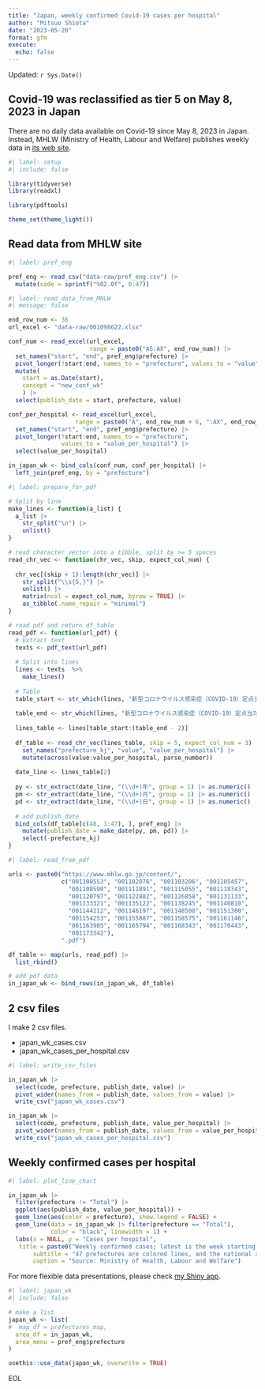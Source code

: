 ```yaml
---
title: "Japan, weekly confirmed Covid-19 cases per hospital"
author: "Mitsuo Shiota"
date: "2023-05-20"
format: gfm
execute:
  echo: false
---
```


Updated: `r Sys.Date()`

## Covid-19 was reclassified as tier 5 on May 8, 2023 in Japan

There are no daily data available on Covid-19 since May 8, 2023 in Japan. Instead, MHLW (Ministry of Health, Labour and Welfare) publishes weekly data in [its web site](https://www.mhlw.go.jp/stf/seisakunitsuite/bunya/0000121431_00086.html).

```r
#| label: setup
#| include: false

library(tidyverse)
library(readxl)

library(pdftools)

theme_set(theme_light())
```

## Read data from MHLW site

```r
#| label: pref_eng

pref_eng <- read_csv("data-raw/pref_eng.csv") |> 
  mutate(code = sprintf("%02.0f", 0:47))
```

```r
#| label: read_data_from_MHLW
#| message: false

end_row_num <- 36
url_excel <- "data-raw/001098622.xlsx"

conf_num <- read_excel(url_excel,
                       range = paste0("A5:AX", end_row_num)) |>
  set_names("start", "end", pref_eng$prefecture) |>
  pivot_longer(!start:end, names_to = "prefecture", values_to = "value") |>
  mutate(
    start = as.Date(start),
    concept = "new_conf_wk"
    ) |> 
  select(publish_date = start, prefecture, value)

conf_per_hospital <- read_excel(url_excel,
                   range = paste0("A", end_row_num + 6, ":AX", end_row_num * 2 + 1)) |> 
  set_names("start", "end", pref_eng$prefecture) |>
  pivot_longer(!start:end, names_to = "prefecture", 
               values_to = "value_per_hospital") |> 
  select(value_per_hospital)

in_japan_wk <- bind_cols(conf_num, conf_per_hospital) |> 
  left_join(pref_eng, by = "prefecture")
```

```r
#| label: prepare_for_pdf

# Split by line
make_lines <- function(a_list) {
  a_list |> 
    str_split("\n") |> 
    unlist()
}

# read character vector into a tibble, split by >= 5 spaces
read_chr_vec <- function(chr_vec, skip, expect_col_num) {
  
  chr_vec[(skip + 1):length(chr_vec)] |> 
    str_split("\\s{5,}") |> 
    unlist() |> 
    matrix(ncol = expect_col_num, byrow = TRUE) |> 
    as_tibble(.name_repair = "minimal")
}

# read pdf and return df_table
read_pdf <- function(url_pdf) {
  # Extract text
  texts <- pdf_text(url_pdf)
  
  # Split into lines
  lines <- texts  %>% 
    make_lines()
  
  # Table
  table_start <- str_which(lines, "新型コロナウイルス感染症（COVID-19）定点当たり報告数・都道府県別")
  
  table_end <- str_which(lines, "新型コロナウイルス感染症（COVID-19）定点当たり報告数推移")
  
  lines_table <- lines[table_start:(table_end - 2)]
    
  df_table <- read_chr_vec(lines_table, skip = 5, expect_col_num = 3) |> 
    set_names("prefecture_kj", "value", "value_per_hospital") |> 
    mutate(across(value:value_per_hospital, parse_number))
  
  date_line <- lines_table[2]
  
  py <- str_extract(date_line, "(\\d+)年", group = 1) |> as.numeric()
  pm <- str_extract(date_line, "(\\d+)月", group = 1) |> as.numeric()
  pd <- str_extract(date_line, "(\\d+)日", group = 1) |> as.numeric()
  
  # add publish_date
  bind_cols(df_table[c(48, 1:47), ], pref_eng) |> 
    mutate(publish_date = make_date(py, pm, pd)) |> 
    select(-prefecture_kj)
}
```

```r
#| label: read_from_pdf

urls <- paste0("https://www.mhlw.go.jp/content/",
               c("001100553", "001102876", "001103206", "001105457",
                 "001108590", "001111891", "001115055", "001118343",
                 "001120797", "001122882", "001126858", "001131133",
                 "001133321", "001135122", "001138245", "001140810",
                 "001144212", "001146197", "001148508", "001151300",
                 "001154253", "001155887", "001158575", "001161146",
                 "001163905", "001165794", "001168343", "001170443",
                 "001173342"),
               ".pdf")

df_table <- map(urls, read_pdf) |> 
  list_rbind()

# add pdf data
in_japan_wk <- bind_rows(in_japan_wk, df_table)
```

## 2 csv files

I make 2 csv files.

- japan_wk_cases.csv
- japan_wk_cases_per_hospital.csv

```r
#| label: write_csv_files

in_japan_wk |> 
  select(code, prefecture, publish_date, value) |> 
  pivot_wider(names_from = publish_date, values_from = value) |> 
  write_csv("japan_wk_cases.csv")

in_japan_wk |> 
  select(code, prefecture, publish_date, value_per_hospital) |> 
  pivot_wider(names_from = publish_date, values_from = value_per_hospital) |> 
  write_csv("japan_wk_cases_per_hospital.csv")
```

## Weekly confirmed cases per hospital

```r
#| label: plot_line_chart

in_japan_wk |> 
  filter(prefecture != "Total") |> 
  ggplot(aes(publish_date, value_per_hospital)) +
  geom_line(aes(color = prefecture), show.legend = FALSE) +
  geom_line(data = in_japan_wk |> filter(prefecture == "Total"),
            color = "black", linewidth = 1) +
  labs(x = NULL, y = "Cases per hospital",
   title = paste0("Weekly confirmed cases; latest is the week starting on ", max(in_japan_wk$publish_date)),
       subtitle = "47 prefectures are colored lines, and the national average is a black line",
       caption = "Source: Ministry of Health, Labour and Welfare")
```

For more flexible data presentations, please check [my Shiny app](https://mitsuoxv.shinyapps.io/covid/).

```r
#| label: japan_wk
#| include: false

# make a list
japan_wk <- list(
#  map_df = prefectures_map,
  area_df = in_japan_wk,
  area_menu = pref_eng$prefecture
)

usethis::use_data(japan_wk, overwrite = TRUE)
```

EOL
